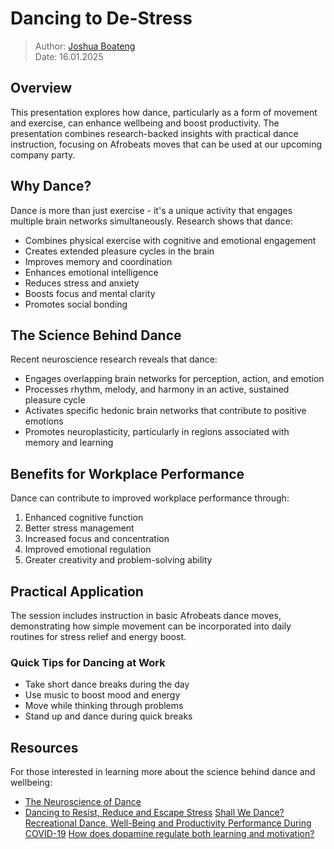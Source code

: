 # Dancing to De-Stress

> Author: [Joshua Boateng](jos@alteos.com)  
> Date: 16.01.2025

## Overview
This presentation explores how dance, particularly as a form of movement and exercise, can enhance wellbeing and boost productivity. The presentation combines research-backed insights with practical dance instruction, focusing on Afrobeats moves that can be used at our upcoming company party.

## Why Dance?
Dance is more than just exercise - it's a unique activity that engages multiple brain networks simultaneously. Research shows that dance:

- Combines physical exercise with cognitive and emotional engagement  
- Creates extended pleasure cycles in the brain
- Improves memory and coordination
- Enhances emotional intelligence 
- Reduces stress and anxiety
- Boosts focus and mental clarity
- Promotes social bonding

## The Science Behind Dance
Recent neuroscience research reveals that dance:
- Engages overlapping brain networks for perception, action, and emotion
- Processes rhythm, melody, and harmony in an active, sustained pleasure cycle
- Activates specific hedonic brain networks that contribute to positive emotions
- Promotes neuroplasticity, particularly in regions associated with memory and learning

## Benefits for Workplace Performance
Dance can contribute to improved workplace performance through:
1. Enhanced cognitive function
2. Better stress management  
3. Increased focus and concentration
4. Improved emotional regulation
5. Greater creativity and problem-solving ability

## Practical Application
The session includes instruction in basic Afrobeats dance moves, demonstrating how simple movement can be incorporated into daily routines for stress relief and energy boost.

### Quick Tips for Dancing at Work
- Take short dance breaks during the day
- Use music to boost mood and energy  
- Move while thinking through problems
- Stand up and dance during quick breaks

## Resources
For those interested in learning more about the science behind dance and wellbeing:
- [The Neuroscience of Dance](https://www.researchgate.net/publication/370232903_The_Neuroscience_of_Dance_A_Conceptual_Framework_and_Systematic_Review)
- [Dancing to Resist, Reduce and Escape Stress](https://www.researchgate.net/publication/334281938_DANCING_TO_RESIST_REDUCE_AND_ESCAPE_STRESS)
[Shall We Dance? Recreational Dance, Well-Being and Productivity Performance During COVID-19](https://pmc.ncbi.nlm.nih.gov/articles/PMC9133908/)
[How does dopamine regulate both learning and motivation?](https://www.sciencedaily.com/releases/2023/06/230606111734.htm#)
